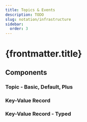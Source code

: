 ```yaml
---
title: Topics & Events
description: TODO
slug: notation/infrastructure
sidebar:
  order: 3
---
```



# {frontmatter.title}

## Components

### Topic - Basic, Default, Plus
<LibraryComponent name="topic-basic" width={115}/>
<LibraryComponent name="topic-default" width={231}/>
<LibraryComponent name="topic-plus" width={258}/>

### Key-Value Record
<LibraryComponent name="record-kv" width={100}/>

### Key-Value Record - Typed
<LibraryComponent name="record-kv-typed" width={101}/>

